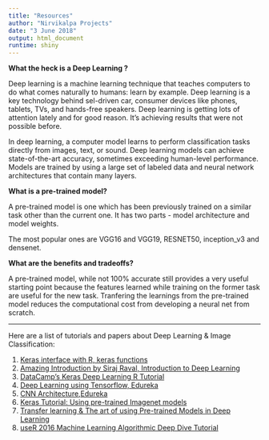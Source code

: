 ```yaml
---
title: "Resources"
author: "Nirvikalpa Projects"
date: "3 June 2018"
output: html_document
runtime: shiny
---
```


**What the heck is a Deep Learning ?**

Deep learning is a machine learning technique that teaches computers to do what comes naturally to humans: learn by example. Deep learning is a key technology behind sel-driven car, consumer devices like phones, tablets, TVs, and hands-free speakers. Deep learning is getting lots of attention lately and for good reason. It's achieving results that were not possible before.

In deep learning, a computer model learns to perform classification tasks directly from images, text, or sound. Deep learning models can achieve state-of-the-art accuracy, sometimes exceeding human-level performance. Models are trained by using a large set of labeled data and neural network architectures that contain many layers.

**What is a pre-trained model?**

A pre-trained model is one which has been previously trained on a similar task other than the current one. It has two parts - model architecture and model weights. 

The most popular ones are VGG16 and VGG19, RESNET50, inception_v3 and densenet.


**What are the benefits and tradeoffs?**

A pre-trained model, while not 100% accurate still provides a very useful starting point because the features learned while training on the former task are useful for the new task.
Tranfering the learnings from the pre-trained model reduces the computational cost from developing a neural net from scratch. 

_____
  
Here are a list of tutorials and papers about Deep Learning & Image Classification:
  
1. [Keras interface with R, keras functions](https://keras.rstudio.com/reference/index.html)
1. [Amazing Introduction by Siraj Raval, Introduction to Deep Learning](https://www.youtube.com/watch?v=_qjNH1rDLm0&t=32s)
2. [DataCamp's Keras Deep Learning R Tutorial](https://www.datacamp.com/community/tutorials/keras-r-deep-learning)
3. [Deep Learning using Tensorflow, Edureka](https://www.youtube.com/watch?v=yX8KuPZCAMo&t=566s)
4. [CNN Architecture,Edureka](https://www.youtube.com/watch?v=umGJ30-15_A&t=1149s)
5. [Keras Tutorial: Using pre-trained Imagenet models](http://www.learnopencv.com/keras-tutorial-using-pre-trained-imagenet-models/)
6. [Transfer learning & The art of using Pre-trained Models in Deep Learning](https://www.analyticsvidhya.com/blog/2017/06/transfer-learning-the-art-of-fine-tuning-a-pre-trained-model/)
7. [useR 2016 Machine Learning Algorithmic Deep Dive Tutorial](https://github.com/ledell/useR-machine-learning-tutorial/blob/master/deep-neural-networks.ipynb)


